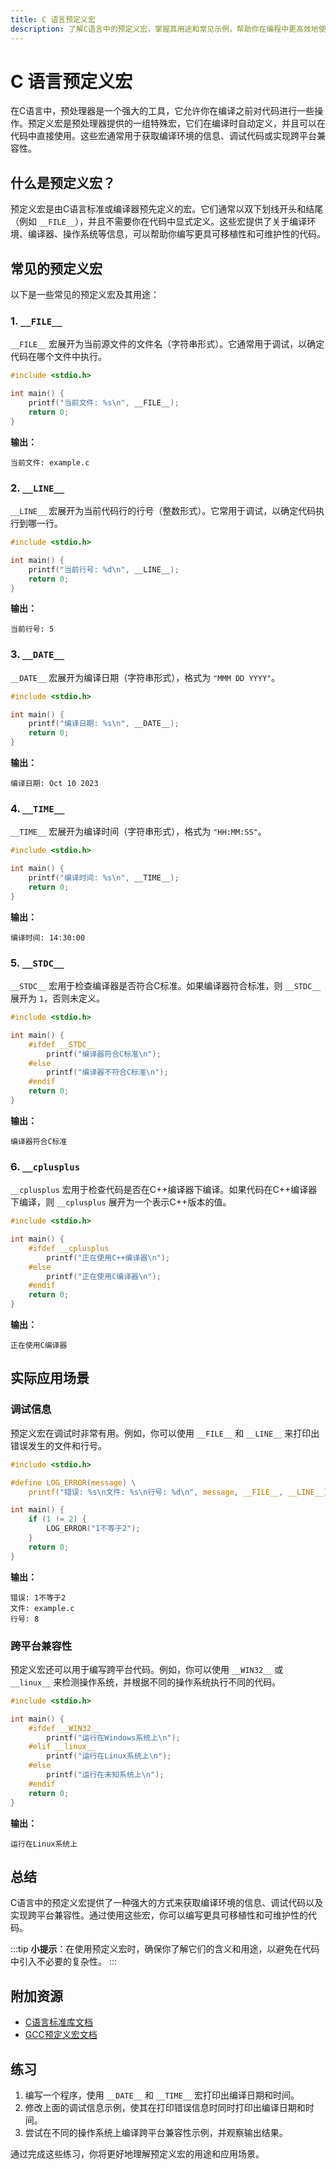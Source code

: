 ```yaml
---
title: C 语言预定义宏
description: 了解C语言中的预定义宏，掌握其用途和常见示例，帮助你在编程中更高效地使用这些宏。
---
```


# C 语言预定义宏

在C语言中，预处理器是一个强大的工具，它允许你在编译之前对代码进行一些操作。预定义宏是预处理器提供的一组特殊宏，它们在编译时自动定义，并且可以在代码中直接使用。这些宏通常用于获取编译环境的信息、调试代码或实现跨平台兼容性。

## 什么是预定义宏？

预定义宏是由C语言标准或编译器预先定义的宏。它们通常以双下划线开头和结尾（例如 `__FILE__`），并且不需要你在代码中显式定义。这些宏提供了关于编译环境、编译器、操作系统等信息，可以帮助你编写更具可移植性和可维护性的代码。

## 常见的预定义宏

以下是一些常见的预定义宏及其用途：

### 1. `__FILE__`
`__FILE__` 宏展开为当前源文件的文件名（字符串形式）。它通常用于调试，以确定代码在哪个文件中执行。

```c
#include <stdio.h>

int main() {
    printf("当前文件: %s\n", __FILE__);
    return 0;
}
```

**输出：**
```
当前文件: example.c
```

### 2. `__LINE__`
`__LINE__` 宏展开为当前代码行的行号（整数形式）。它常用于调试，以确定代码执行到哪一行。

```c
#include <stdio.h>

int main() {
    printf("当前行号: %d\n", __LINE__);
    return 0;
}
```

**输出：**
```
当前行号: 5
```

### 3. `__DATE__`
`__DATE__` 宏展开为编译日期（字符串形式），格式为 `"MMM DD YYYY"`。

```c
#include <stdio.h>

int main() {
    printf("编译日期: %s\n", __DATE__);
    return 0;
}
```

**输出：**
```
编译日期: Oct 10 2023
```

### 4. `__TIME__`
`__TIME__` 宏展开为编译时间（字符串形式），格式为 `"HH:MM:SS"`。

```c
#include <stdio.h>

int main() {
    printf("编译时间: %s\n", __TIME__);
    return 0;
}
```

**输出：**
```
编译时间: 14:30:00
```

### 5. `__STDC__`
`__STDC__` 宏用于检查编译器是否符合C标准。如果编译器符合标准，则 `__STDC__` 展开为 `1`，否则未定义。

```c
#include <stdio.h>

int main() {
    #ifdef __STDC__
        printf("编译器符合C标准\n");
    #else
        printf("编译器不符合C标准\n");
    #endif
    return 0;
}
```

**输出：**
```
编译器符合C标准
```

### 6. `__cplusplus`
`__cplusplus` 宏用于检查代码是否在C++编译器下编译。如果代码在C++编译器下编译，则 `__cplusplus` 展开为一个表示C++版本的值。

```c
#include <stdio.h>

int main() {
    #ifdef __cplusplus
        printf("正在使用C++编译器\n");
    #else
        printf("正在使用C编译器\n");
    #endif
    return 0;
}
```

**输出：**
```
正在使用C编译器
```

## 实际应用场景

### 调试信息
预定义宏在调试时非常有用。例如，你可以使用 `__FILE__` 和 `__LINE__` 来打印出错误发生的文件和行号。

```c
#include <stdio.h>

#define LOG_ERROR(message) \
    printf("错误: %s\n文件: %s\n行号: %d\n", message, __FILE__, __LINE__)

int main() {
    if (1 != 2) {
        LOG_ERROR("1不等于2");
    }
    return 0;
}
```

**输出：**
```
错误: 1不等于2
文件: example.c
行号: 8
```

### 跨平台兼容性
预定义宏还可以用于编写跨平台代码。例如，你可以使用 `__WIN32__` 或 `__linux__` 来检测操作系统，并根据不同的操作系统执行不同的代码。

```c
#include <stdio.h>

int main() {
    #ifdef __WIN32__
        printf("运行在Windows系统上\n");
    #elif __linux__
        printf("运行在Linux系统上\n");
    #else
        printf("运行在未知系统上\n");
    #endif
    return 0;
}
```

**输出：**
```
运行在Linux系统上
```

## 总结

C语言中的预定义宏提供了一种强大的方式来获取编译环境的信息、调试代码以及实现跨平台兼容性。通过使用这些宏，你可以编写更具可移植性和可维护性的代码。

:::tip
**小提示**：在使用预定义宏时，确保你了解它们的含义和用途，以避免在代码中引入不必要的复杂性。
:::

## 附加资源

- [C语言标准库文档](https://en.cppreference.com/w/c)
- [GCC预定义宏文档](https://gcc.gnu.org/onlinedocs/cpp/Predefined-Macros.html)

## 练习

1. 编写一个程序，使用 `__DATE__` 和 `__TIME__` 宏打印出编译日期和时间。
2. 修改上面的调试信息示例，使其在打印错误信息时同时打印出编译日期和时间。
3. 尝试在不同的操作系统上编译跨平台兼容性示例，并观察输出结果。

通过完成这些练习，你将更好地理解预定义宏的用途和应用场景。